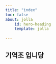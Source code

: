 ```yaml
---
title: "index"
toc: false
about: jolla
    id: hero-heading
    template: jolla
    
---
```

## 기역조 입니당



